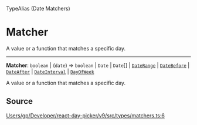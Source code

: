 <SectionTitle>TypeAlias (Date Matchers)</SectionTitle>

# Matcher

<Description>
A value or a function that matches a specific day.
</Description>

---

<a id="undefined" name="undefined"></a>

<SignatureMemberIdentifier>**Matcher**: `boolean` \| (`date`) => `boolean` \| `Date` \| `Date`[] \| [`DateRange`](/api/type-aliases/DateRange.md) \| [`DateBefore`](/api/type-aliases/DateBefore.md) \| [`DateAfter`](/api/type-aliases/DateAfter.md) \| [`DateInterval`](/api/type-aliases/DateInterval.md) \| [`DayOfWeek`](/api/type-aliases/DayOfWeek.md)</SignatureMemberIdentifier>

A value or a function that matches a specific day.

## Source

[Users/gp/Developer/react-day-picker/v9/src/types/matchers.ts:6](https://github.com/gpbl/react-day-picker/blob/a7b1c7f4e/src/types/matchers.ts#L6)
